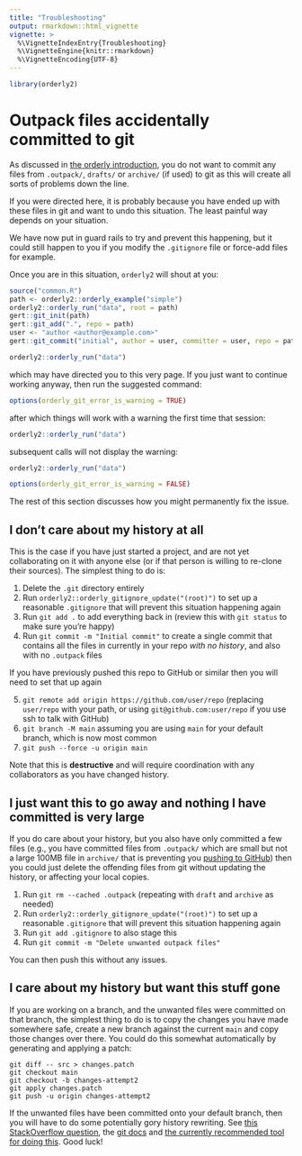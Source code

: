 ```yaml
---
title: "Troubleshooting"
output: rmarkdown::html_vignette
vignette: >
  %\VignetteIndexEntry{Troubleshooting}
  %\VignetteEngine{knitr::rmarkdown}
  %\VignetteEncoding{UTF-8}
---
```


```r
library(orderly2)
```

# Outpack files accidentally committed to git

As discussed in [the orderly introduction](/orderly2/articles/introduction.html#interaction-with-version-control), you do not want to commit any files from `.outpack/`, `drafts/` or `archive/` (if used) to git as this will create all sorts of problems down the line.

If you were directed here, it is probably because you have ended up with these files in git and want to undo this situation. The least painful way depends on your situation.

We have now put in guard rails to try and prevent this happening, but it could still happen to you if you modify the `.gitignore` file or force-add files for example.

Once you are in this situation, `orderly2` will shout at you:

```r
source("common.R")
path <- orderly2::orderly_example("simple")
orderly2::orderly_run("data", root = path)
gert::git_init(path)
gert::git_add(".", repo = path)
user <- "author <author@example.com>"
gert::git_commit("initial", author = user, committer = user, repo = path)
```

```r
orderly2::orderly_run("data")
```

which may have directed you to this very page.  If you just want to continue working anyway, then run the suggested command:

```r
options(orderly_git_error_is_warning = TRUE)
```

after which things will work with a warning the first time that session:

```r
orderly2::orderly_run("data")
```

subsequent calls will not display the warning:

```r
orderly2::orderly_run("data")
```

```r
options(orderly_git_error_is_warning = FALSE)
```

The rest of this section discusses how you might permanently fix the issue.

## I don't care about my history at all

This is the case if you have just started a project, and are not yet collaborating on it with anyone else (or if that person is willing to re-clone their sources).  The simplest thing to do is:

1. Delete the `.git` directory entirely
2. Run `orderly2::orderly_gitignore_update("(root)")` to set up a reasonable `.gitignore` that will prevent this situation happening again
3. Run `git add .` to add everything back in (review this with `git status` to make sure you're happy)
4. Run `git commit -m "Initial commit"` to create a single commit that contains all the files in currently in your repo *with no history*, and also with no `.outpack` files

If you have previously pushed this repo to GitHub or similar then you will need to set that up again

5. `git remote add origin https://github.com/user/repo` (replacing `user/repo` with your path, or using `git@github.com:user/repo` if you use ssh to talk with GitHub)
6. `git branch -M main` assuming you are using `main` for your default branch, which is now most common
7. `git push --force -u origin main`

Note that this is **destructive** and will require coordination with any collaborators as you have changed history.

## I just want this to go away and nothing I have committed is very large

If you do care about your history, but you also have only committed a few files (e.g., you have committed files from `.outpack/` which are small but not a large 100MB file in `archive/` that is preventing you [pushing to GitHub](https://docs.github.com/en/repositories/working-with-files/managing-large-files/about-large-files-on-github)) then you could just delete the offending files from git without updating the history, or affecting your local copies.

1. Run `git rm --cached .outpack` (repeating with `draft` and `archive` as needed)
2. Run `orderly2::orderly_gitignore_update("(root)")` to set up a reasonable `.gitignore` that will prevent this situation happening again
3. Run `git add .gitignore` to also stage this
4. Run `git commit -m "Delete unwanted outpack files"`

You can then push this without any issues.

## I care about my history but want this stuff gone

If you are working on a branch, and the unwanted files were committed on that branch, the simplest thing to do is to copy the changes you have made somewhere safe, create a new branch against the current `main` and copy those changes over there. You could do this somewhat automatically by generating and applying a patch:

```
git diff -- src > changes.patch
git checkout main
git checkout -b changes-attempt2
git apply changes.patch
git push -u origin changes-attempt2
```

If the unwanted files have been committed onto your default branch, then you will have to do some potentially gory history rewriting. See [this StackOverflow question](https://stackoverflow.com/questions/10067848/remove-folder-and-its-contents-from-git-githubs-history), the [git docs](https://git-scm.com/docs/git-filter-branch#_warning) and [the currently recommended tool for doing this](https://github.com/newren/git-filter-repo/). Good luck!
